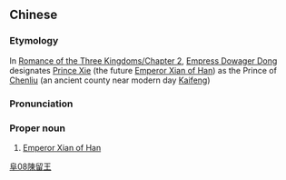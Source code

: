 {{also|陈留王}}
==Chinese==
{{zh-forms|s=陈留王|type=21}}

===Etymology===
In [[s:Romance of the Three Kingdoms/Chapter 2#26|Romance of the Three Kingdoms/Chapter 2]], [[w:Empress Dowager Dong|Empress Dowager Dong]] designates [[w:Emperor Xian of Han|Prince Xie]] (the future [[w:Emperor Xian of Han|Emperor Xian of Han]]) as the Prince of [[w:Kaifeng|Chenliu]] (an ancient county near modern day [[w:Kaifeng|Kaifeng]])

===Pronunciation===
{{zh-pron
|m=Chénliú Wáng
|cat=pn
}}

===Proper noun===
{{zh-proper noun}}

# [[w:Emperor Xian of Han|Emperor Xian of Han]]

[[Category:zh:People in Romance of the Three Kingdoms|阜08陳留王]]